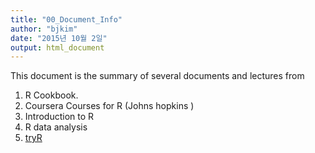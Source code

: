 ```yaml
---
title: "00_Document_Info"
author: "bjkim"
date: "2015년 10월 2일"
output: html_document
---
```


This document is the summary of several documents and lectures from


1. R Cookbook.
2. Coursera Courses for R (Johns hopkins )
3. Introduction to R
4. R data analysis
5. [tryR](http://tryr.codeschool.com/)
